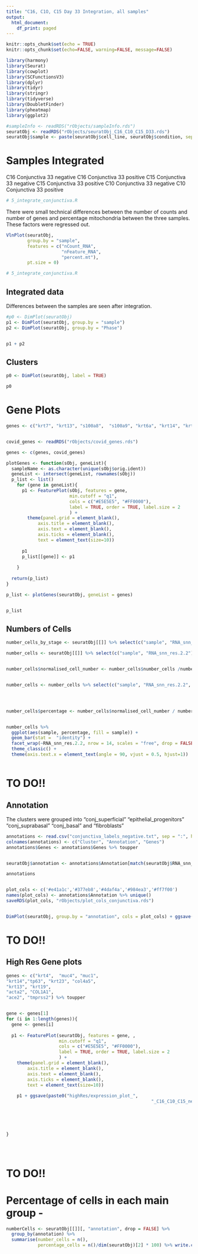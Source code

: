 ```yaml
---
title: "C16, C1O, C15 Day 33 Integration, all samples"
output:
  html_document:
    df_print: paged
---
```



```r
knitr::opts_chunk$set(echo = TRUE)
knitr::opts_chunk$set(echo=FALSE, warning=FALSE, message=FALSE)
```

```r
library(harmony)
library(Seurat)
library(cowplot)
library(SCFunctionsV3)
library(dplyr)
library(tidyr)
library(stringr)
library(tidyverse)
library(DoubletFinder)
library(pheatmap)
library(ggplot2)
```


```r
#sampleInfo <- readRDS("rObjects/sampleInfo.rds")
seuratObj <- readRDS("rObjects/seuratObj_C16_C10_C15_D33.rds")
seuratObj$sample <- paste(seuratObj$cell_line, seuratObj$condition, sep = "_")
```

# Samples Integrated

C16	Conjunctiva	33 negative
C16	Conjunctiva	33 positive
C15	Conjunctiva	33 negative
C15	Conjunctiva	33 positive
C10	Conjunctiva	33 negative
C10	Conjunctiva	33 positive

```r
# 5_integrate_conjunctiva.R
```

There were small technical differences between the number of counts and number of genes and percentage mitochondria between the three samples. These factors were regressed out.

```r
VlnPlot(seuratObj, 
        group.by = "sample", 
        features = c("nCount_RNA", 
                     "nFeature_RNA", 
                     "percent.mt"), 
        pt.size = 0)
```


```r
# 5_integrate_conjunctiva.R
```


## Integrated data

Differences between the samples are seen after integration.

```r



#p0 <- DimPlot(seuratObj)
p1 <- DimPlot(seuratObj, group.by = "sample")
p2 <- DimPlot(seuratObj, group.by = "Phase")


p1 + p2 

```

## Clusters

```r
p0 <- DimPlot(seuratObj, label = TRUE)

p0 
```


# Gene Plots

```r
genes <- c("krt7", "krt13", "s100a8",  "s100a9", "krt6a", "krt14", "krt15", "muc1", "muc4", "krt4", "krt12", "krt3", "lypd2", "hes1", "hes5", "krt24", "areg", "COL1A1", "fbln1", "col1a3", "kera", "lum", "mmp3", "tagln", "acta2", "tp63", "ace2", "tmprss2", "Mki67", "CDH19", "CCL21", "LYVE1", "POSTN", "isg15", "rsad2") %>% toupper()


covid_genes <- readRDS("rObjects/covid_genes.rds")

genes <- c(genes, covid_genes)

```


```r
plotGenes <- function(sObj, geneList){
  sampleName <- as.character(unique(sObj$orig.ident))
  geneList <- intersect(geneList, rownames(sObj))
  p_list <- list()
    for (gene in geneList){
      p1 <- FeaturePlot(sObj, features = gene, 
                        min.cutoff = "q1", 
                        cols = c("#E5E5E5", "#FF0000"), 
                        label = TRUE, order = TRUE, label.size = 2
                        ) +
        theme(panel.grid = element_blank(),
            axis.title = element_blank(),
            axis.text = element_blank(),
            axis.ticks = element_blank(),
            text = element_text(size=10)) 
        
      p1
      p_list[[gene]] <- p1
    
    }
  
  return(p_list)
}

p_list <- plotGenes(seuratObj, geneList = genes)


p_list


```


## Numbers of Cells

```r
number_cells_by_stage <- seuratObj[[]] %>% select(c("sample", "RNA_snn_res.2.2")) %>% group_by(sample) %>% summarise(number_cells_by_sample = n())

number_cells <- seuratObj[[]] %>% select(c("sample", "RNA_snn_res.2.2")) %>% group_by(sample,RNA_snn_res.2.2) %>% summarise(number_cells = n()) %>% left_join(number_cells_by_stage)


number_cells$normalised_cell_number <- number_cells$number_cells /number_cells$number_cells_by_sample * 100


number_cells <- number_cells %>% select(c("sample", "RNA_snn_res.2.2", "normalised_cell_number")) %>% group_by(RNA_snn_res.2.2) %>% summarise(cluster_total = sum(normalised_cell_number)) %>% right_join(number_cells)




number_cells$percentage <- number_cells$normalised_cell_number / number_cells$cluster_total * 100


number_cells %>% 
  ggplot(aes(sample, percentage, fill = sample)) + 
  geom_bar(stat =  "identity") + 
  facet_wrap(~RNA_snn_res.2.2, nrow = 14, scales = "free", drop = FALSE) +
  theme_classic() +
  theme(axis.text.x = element_text(angle = 90, vjust = 0.5, hjust=1)) 



```

# TO DO!!
## Annotation 
The clusters were grouped into "conj_superficial"       "epithelial_progenitors" "conj_suprabasal"        "conj_basal"  and "fibroblasts" 

```r


annotations <- read.csv("conjunctiva_labels_negative.txt", sep = ":", header = FALSE)
colnames(annotations) <- c("Cluster", "Annotation", "Genes")
annotations$Genes <- annotations$Genes %>% toupper


seuratObj$annotation <- annotations$Annotation[match(seuratObj$RNA_snn_res.2.2, annotations$Cluster)]

annotations


plot_cols <- c('#e41a1c','#377eb8','#4daf4a','#984ea3','#ff7f00')
names(plot_cols) <- annotations$Annotation %>% unique()
saveRDS(plot_cols, "rObjects/plot_cols_conjunctiva.rds")


DimPlot(seuratObj, group.by = "annotation", cols = plot_cols) + ggsave("highRes/UMAP_annotations_C16_C10_C15_negative.tiff", width = 8, height = 4)

```

# TO DO!!
## High Res Gene plots

```r
genes <- c("krt4",  "muc4", "muc1",
"krt14","tp63", "krt23", "col4a5",
"krt13", "krt19",
"acta2", "COL1A1",
"ace2", "tmprss2") %>% toupper


gene <- genes[1]
for (i in 1:length(genes)){
  gene <- genes[i]
  
  p1 <- FeaturePlot(seuratObj, features = gene, , 
                    min.cutoff = "q1", 
                    cols = c("#E5E5E5", "#FF0000"), 
                    label = TRUE, order = TRUE, label.size = 2
                    ) + 
    theme(panel.grid = element_blank(),
        axis.title = element_blank(),
        axis.text = element_blank(),
        axis.ticks = element_blank(),
        text = element_text(size=10))  
    
    p1 + ggsave(paste0("highRes/expression_plot_",                                                                          gene, 
                                                       "_C16_C10_C15_negative.tiff"), 
                                                                         width = 6, height = 4)

  
  
  
}





```

# TO DO!!
# Percentage of cells in each main group - 

```r
numberCells <- seuratObj[[]][, "annotation", drop = FALSE] %>% 
  group_by(annotation) %>% 
  summarise(number_cells = n(),
            percentage_cells = n()/dim(seuratObj)[2] * 100) %>% write.csv("csvFiles/percentage_cells_c16_C10_C15_negative.csv")

```







